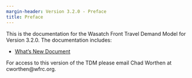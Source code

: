 ```yaml
---
margin-header: Version 3.2.0 - Preface
title: Preface
---
```


This is the documentation for the Wasatch Front Travel Demand Model for Version 3.2.0. The documentation includes:

 - [What's New Document](whats-new/v32-intro.qmd)

For access to this version of the TDM please email Chad Worthen at cworthen@wfrc.org.
